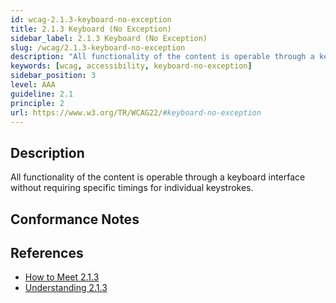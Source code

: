 ```yaml
---
id: wcag-2.1.3-keyboard-no-exception
title: 2.1.3 Keyboard (No Exception)
sidebar_label: 2.1.3 Keyboard (No Exception)
slug: /wcag/2.1.3-keyboard-no-exception
description: "All functionality of the content is operable through a keyboard interface without requiring specific timings for individual keystrokes."
keywords: [wcag, accessibility, keyboard-no-exception]
sidebar_position: 3
level: AAA
guideline: 2.1
principle: 2
url: https://www.w3.org/TR/WCAG22/#keyboard-no-exception
---
```


## Description

All functionality of the content is operable through a keyboard interface without requiring specific timings for individual keystrokes.

## Conformance Notes

<Project name="ads">
  <Unknown></Unknown>
</Project>

<Project name="scix">
  <Support></Support>
</Project>

## References

- [How to Meet 2.1.3](https://www.w3.org/WAI/WCAG22/quickref/#keyboard-no-exception)
- [Understanding 2.1.3](https://www.w3.org/WAI/WCAG22/Understanding/keyboard-no-exception.html)


